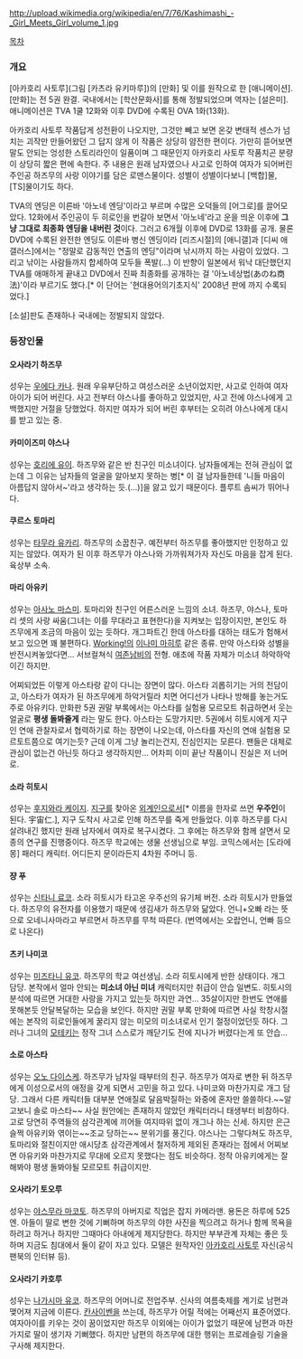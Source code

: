 http://upload.wikimedia.org/wikipedia/en/7/76/Kashimashi_-_Girl_Meets_Girl_volume_1.jpg 

[[목차]]

=== 개요 ===
[아카호리 사토루](그림 [카츠라 유키마루])의 [만화] 및 이를 원작으로 한 [애니메이션]. [만화]는 전 5권 완결. 국내에서는 [학산문화사]를 통해 정발되었으며 역자는 [설은미]. 애니메이션은 TVA 1쿨 12화와 이후 DVD에 수록된 OVA 1화(13화).

아카호리 사토루 작품답게 성전환이 나오지만, 그것만 빼고 보면 온갖 변태적 센스가 넘치는 괴작만 만들어왔던 그 답지 않게 이 작품은 상당히 얌전한 편이다. 가만히 뜯어보면 말도 안되는 엉성한 스토리라인이 일품이며 그 때문인지 아카호리 사토루 작품치곤 분량이 상당히 짧은 편에 속한다. 주 내용은 원래 남자였으나 사고로 인하여 여자가 되어버린 주인공 하즈무의 사랑 이야기를 담은 로맨스물이다. 성별이 성별이다보니 [백합]물, [TS]물이기도 하다.

TVA의 엔딩은 이른바 '아노네 엔딩'이라고 부르며 수많은 오덕들의 [어그로]를 끌어모았다. 12화에서 주인공이 두 히로인을 번갈아 보면서 '아노네'라고 운을 띄운 이후에 '''그냥 그대로 최종화 엔딩을 내버린 것'''이다. 그러고 6개월 이후에 DVD로 13화를 공개. 물론 DVD에 수록된 완전한 엔딩도 이른바 병신 엔딩이라 [리즈시절]의 [애니갤]과 [디씨 애갤러스]에서는 "정말로 감동적인 연출의 엔딩"이라며 낚시까지 하는 사람이 있었다. 그리고 낚이는 사람들까지 합세하여 모두들 폭발(...) 
이 반향이 일본에서 워낙 대단했던지 TVA를 애매하게 끝내고 DVD에서 진짜 최종화를 공개하는 걸 '아노네상법(あのね商法)'이라 부르기도 했다.[* 이 단어는 '현대용어의기초지식' 2008년 판에 까지 수록되었다.]

[소설]판도 존재하나 국내에는 정발되지 않았다.

=== 등장인물 ===
==== 오사라기 하즈무 ====
성우는 [[우에다 카나]]. 원래 우유부단하고 여성스러운 소년이었지만, 사고로 인하여 여자아이가 되어 버린다. 사고 전부터 야스나를 좋아하고 있었지만, 사고 전에 야스나에게 고백했지만 거절을 당했었다. 하지만 여자가 되어 버린 후부터는 오히려 야스나에게 대시를 받고 있는 중.

==== 카미이즈미 야스나 ====
성우는 [[호리에 유이]]. 하즈무와 같은 반 친구인 미소녀이다. 남자들에게는 전혀 관심이 없는데 그 이유는 남자들의 얼굴을 알아보지 못하는 병[* 이 걸 남자들한테 '니들 마음이 아름답지 않아서~'라고 생각하는 듯.(...)]을 앓고 있기 때문이다. 플루트 솜씨가 뛰어나다.

==== 쿠르스 토마리 ====
성우는 [[타무라 유카리]]. 하즈무의 소꿉친구. 예전부터 하즈무를 좋아했지만 인정하고 있지는 않았다. 여자가 된 이후 하즈무가 야스나와 가까워져가자 자신도 마음을 잡게 된다. 육상부 소속.

==== 마리 아유키 ====
성우는 [[아사노 마스미]]. 토마리와 친구인 어른스러운 느낌의 소녀. 하즈무, 야스나, 토마리 셋의 사랑 싸움(그녀는 이를 무대라고 표현한다)을 지켜보는 입장이지만, 본인도 하즈무에게 조금의 마음이 있는 듯하다. 개그파트긴 한데 아스타를 대하는 태도가 험해서 보고 있으면 꽤 불편하다. [[Working!]]의 [[이나미 마히루]] 같은 종류. 만약 아스타와 성별을 반전시켜놓았다면... 서브컬쳐식 [[여존남비]]의 전형. 애초에 작품 자체가 미소녀 하악하악이긴 하지만. 

어찌되었든 이렇게 아스타랑 같이 다니는 장면이 많다. 아스타 괴롭히기는 거의 전담이고, 아스타가 여자가 된 하즈무에게 하악거릴라 치면 어디선가 나타나 방해를 놓는거도 주로 아유키다. 만화판 5권 권말 부록에서는 아스타를 실험용 모르모트 취급하면서 웃는 얼굴로 '''평생 돌봐줄게''' 라는 말도 한다. 아스타는 도망가지만. 5권에서 히토시에게 지구인 연애 관찰자로서 협력하기로 하는 장면이 나오는데, 아스타를 자신의 연애 실험용 모르토트쯤으로 여기는듯? 근데 이게 그냥 놀리는건지, 진심인지는 모른다. 팬들은 대체로 관심이 없는건 아닌듯 하다고 생각하지만... 어차피 이미 끝난 작품이니 진실은 저 너머로.    

==== 소라 히토시 ====
성우는 [[후지와라 케이지]]. [[지구]]를 찾아온 [[외계인]]으로서[* 이름을 한자로 쓰면 '''우주인'''이 된다. 宇宙仁.], 지구 도착시 사고로 인해 하즈무를 죽게 만들었다. 이후 하즈무를 다시 살려내긴 했지만 원래 남자에서 여자로 복구시켰다. 그 후에는 하즈무와 함께 살면서 모종의 연구를 진행중이다. 하즈무 학교에는 생물 선생님으로 부임. 코믹스에서는 [도라에몽] 패러디 캐릭터. 어디든지 문이라든지 4차원 주머니 등.

==== 쟝 푸 ====
성우는 [[신타니 료코]]. 소라 히토시가 타고온 우주선의 유기체 버전. 소라 히토시가 만들었다. 하즈무의 유전자를 이용했기 때문에 생김새가 하즈무와 닮았다. 언니+오빠 라는 뜻으로 오네니사마라고 부르면서 하즈무를 무척 따른다. (번역에서는 오랍언니, 언빠 등으로 나온다)

==== 츠키 나미코 ====
성우는 [[미즈타니 유코]]. 하즈무의 학교 여선생님. 소라 히토시에게 반한 상태이다. 개그 담당. 본작에서 얼마 안되는 '''미소녀 아닌 미녀''' 캐릭터지만 취급이 안습 일변도. 히토시의 분석에 따르면 거대한 사랑을 가지고 있는듯 하지만 과연... 35살이지만 한번도 연애를 못해본듯 안달복달하는 모습을 보인다. 하지만 권말 부록 만화에 따르면 사실 학창시절에는 본작의 히로인들에게 꿀리지 않는 미모의 미소녀로서 인기 절정이었던듯 하다. 그러나 그녀의 [[모테키]]는 정작 그녀 스스로가 깨닫기도 전에 지나가 버렸다는게 또 안습...   

==== 소로 아스타 ====
성우는 [[오노 다이스케]]. 하즈무가 남자일 때부터의 친구. 하즈무가 여자로 변한 뒤 하즈무에게 이성으로서의 애정을 갖게 되면서 고민을 하고 있다. 나미코와 마찬가지로 개그 담당. 그래서 다른 캐릭터들 대부분 연애질로 달음박질하는 와중에 혼자만 쓸쓸하다.~~알고보니 솔로 마스타~~ 사실 원안에는 존재하지 않았던 캐릭터라니 태생부터 비참하다. 고로 당연히 주역들의 삼각관계에 끼어들 여지따위 없이 개그나 하는 신세. 하지만 은근슬쩍 아유키와 엮이는~~조교 당하는~~ 분위기를 풍긴다. 야스나는 그렇다쳐도 하즈무, 토마리와 절친이지만 애시당초 삼각관계에서 철저하게 제외된 존재라는 점에서 어찌보면 아유키와 마찬가지로 무대에 오르지 못했다는 점도 비슷하다. 정작 아유키에게는 잘해봐야 평생 돌봐야될 모르모트 취급이지만.   

==== 오사라기 토오루 ====
성우는 [[야스무라 마코토]]. 하즈무의 아버지로 직업은 잡지 카메라맨. 용돈은 하루에 525엔. 아들이 딸로 변한 것에 기뻐하며 하즈무의 야한 사진을 찍으려고 하거나 함께 목욕을 하려고 하거나 하지만 그때마다 아내에게 제지당한다. 하지만 부부관계 자체는 좋은 듯 하며 지금도 침대에서 둘이 같이 자고 있다.
모델은 원작자인 [[아카호리 사토루]] 자신(공식 팬북의 인터뷰 등).

==== 오사라기 카호루 ====
성우는 [[나가시마 유코]]. 하즈무의 어머니로 전업주부. 신사의 여름축제를 계기로 남편과 맺어져 지금에 이른다. [[칸사이벤]]을 쓰는데, 하즈무가 어릴 적에는 어째선지 표준어였다. 여자아이를 키우는 것이 꿈이었지만 하즈무 이외에는 아이가 없었기 때문에 남편과 마찬가지로 딸이 생기자 기뻐했다. 하지만 남편의 하즈무에 대한 행위는 프로레슬링 기술을 구사해 제지한다.
